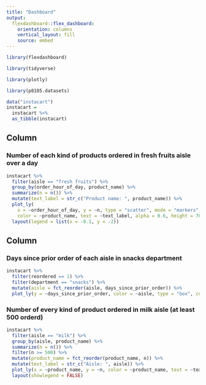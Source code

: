 ```yaml
---
title: "Dashboard"
output: 
  flexdashboard::flex_dashboard:
    orientation: columns
    vertical_layout: fill
    source: embed
---
```


```r

library(flexdashboard)

library(tidyverse)

library(plotly)

library(p8105.datasets)

data("instacart")
instacart = 
  instacart %>% 
  as_tibble(instacart)
```

Column {data-width=400}
-----------------------------------------------------------------------

### Number of each kind of products ordered in fresh fruits aisle over a day

```r
instacart %>% 
  filter(aisle == "fresh fruits") %>%
  group_by(order_hour_of_day, product_name) %>%
  summarize(n = n()) %>%
  mutate(text_label = str_c("Product name: ", product_name)) %>% 
  plot_ly(
    x = ~order_hour_of_day, y = ~n, type = "scatter", mode = "markers",
    color = ~product_name, text = ~text_label, alpha = 0.6, height = 700) %>% 
  layout(legend = list(x = -0.1, y = -2))

```


Column {data-width=300}
-----------------------------------------------------------------------

### Days since prior order of each aisle in snacks department

```r

instacart %>% 
  filter(reordered == 1) %>%
  filter(department == "snacks") %>%
  mutate(aisle = fct_reorder(aisle, days_since_prior_order)) %>%
  plot_ly(y = ~days_since_prior_order, color = ~aisle, type = "box", colors = "viridis")

```


### Number of every kind of product ordered in milk aisle (at least 500 orderd)

```r

instacart %>% 
  filter(aisle == "milk") %>%
  group_by(aisle, product_name) %>%
  summarize(n = n()) %>% 
  filter(n >= 500) %>%
  mutate(product_name = fct_reorder(product_name, n)) %>% 
  mutate(text_label = str_c("Aisle: ", aisle)) %>% 
  plot_ly(x = ~product_name, y = ~n, color = ~product_name, text = ~text_label, type = "bar", colors = "viridis") %>% 
  layout(showlegend = FALSE)

```
